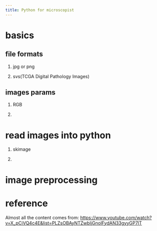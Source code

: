 ```yaml
---
title: Python for microscopist
---
```


# basics
## file formats
  1. jpg or png
  
  2. svs(TCGA Digital Pathology Images)

## images params

  1. RGB
  
  2. 

# read images into python

  1. skimage
  
  2. 


# image preprocessing



# reference

Almost all the content comes from:
<https://www.youtube.com/watch?v=X_pCiVQ4c4E&list=PLZsOBAyNTZwbIjGnolFydAN33gyyGP7lT>


